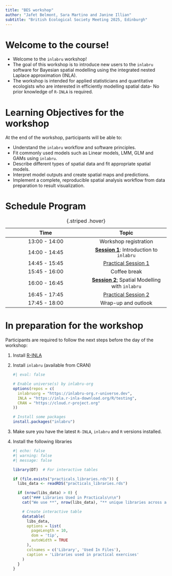 ```yaml
---
title: "BES workshop"
author: "Jafet Belmont, Sara Martino and Janine Illian"
subtitle: "British Ecological Society Meeting 2025, Edinburgh"
---
```


# Welcome to the course!

-   Welcome to the `inlabru` workshop!
-   The goal of this workshop is to introduce new users to the `inlabru` software for Bayesian spatial modelling using the integrated nested Laplace approximation (INLA).
-   The workshop is intended for applied statisticians and quantitative ecologists who are interested in efficiently modelling spatial data- No prior knowledge of `R-INLA` is required.

# Learning Objectives for the workshop

At the end of the workshop, participants will be able to:

-   Understand the `inlabru` workflow and software principles.
-   Fit commonly used models such as Linear models, LMM, GLM and GAMs using `inlabru`.
-   Describe different types of spatial data and fit appropriate spatial models.
-   Interpret model outputs and create spatial maps and predictions.
-   Implement a complete, reproducible spatial analysis workflow from data preparation to result visualization.

# Schedule Program

| Time | Topic |
|:----------------------------------:|:----------------------------------:|
| 13:00 - 14:00 | Workshop registration |
| 14:00 - 14:45 | [**Session 1**](https://ecol-stats.github.io/inlabru_workshop/BES_workshop/slides/slides_2#/title-slide): Introduction to `inlabru` |
| 14:45 - 15:45 | [Practical Session 1](day1_practical.qmd) |
| 15:45 - 16:00 | Coffee break |
| 16:00 - 16:45 | [**Session 2**:](https://ecol-stats.github.io/inlabru_workshop/BES_workshop/docs/slides/slides_2) Spatial Modelling with `inlabru` |
| 16:45 - 17:45 | [Practical Session 2](practical2_compiler.qmd) |
| 17:45 - 18:00 | Wrap-up and outlook |

: {.striped .hover}

# In preparation for the workshop

Participants are required to follow the next steps before the day of the workshop:

1.  Install [R-INLA](https://www.r-inla.org/download-install)

2.  Install `inlabru` (available from CRAN)

    ```r
    #| eval: false

    # Enable universe(s) by inlabru-org
    options(repos = c(
      inlabruorg = "https://inlabru-org.r-universe.dev",
      INLA = "https://inla.r-inla-download.org/R/testing",
      CRAN = "https://cloud.r-project.org"
    ))

    # Install some packages
    install.packages("inlabru")
    ```

3.  Make sure you have the latest `R-INLA`, `inlabru` and `R` versions installed.

4.  Install the following libraries

    ```r
    #| echo: false
    #| warning: false
    #| message: false

    library(DT)  # For interactive tables

    if (file.exists("practicals_libraries.rds")) {
      libs_data <- readRDS("practicals_libraries.rds")
      
      if (nrow(libs_data) > 0) {
        cat("### Libraries Used in Practicals\n\n")
        cat("We use **", nrow(libs_data), "** unique libraries across all exercises.\n\n")
        
        # Create interactive table
        datatable(
          libs_data,
          options = list(
            pageLength = 10,
            dom = 'tip',
            autoWidth = TRUE
          ),
          colnames = c('Library', 'Used In Files'),
          caption = 'Libraries used in practical exercises'
        )
      }
    }

    ```

